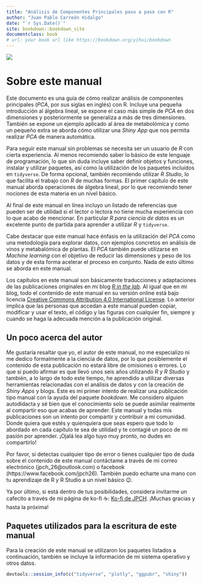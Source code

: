 ```yaml
--- 
title: "Análisis de Componentes Principales paso a paso con R"
author: "Juan Pablo Carreón Hidalgo"
date: "`r Sys.Date()`"
site: bookdown::bookdown_site
documentclass: book
# url: your book url like https://bookdown.org/yihui/bookdown
---
```


![](imagenes/cover.jpg#center)

# Sobre este manual

Este documento es una guía de cómo realizar análisis de componentes principales (*PCA*, por sus siglas en inglés) con R. Incluye una pequeña introducción al álgebra lineal, se expone el caso más simple de *PCA* en dos dimensiones y posteriormente se generaliza a más de tres dimensiones. También se expone un ejemplo aplicado al área de metabolómica y como un pequeño extra se aborda cómo utilizar una *Shiny App* que nos permita realizar *PCA* de manera automática.  

Para seguir este manual sin problemas se necesita ser un usuario de *R* con cierta experiencia. Al menos recomiendo saber lo básico de este lenguaje de programación, lo que sin duda incluye saber definir objetos y funciones, instalar y utilizar paquetes, así como la utilización de los paquetes incluidos en `tidyverse`. De forma opcional, también recomiendo utilizar *R Studio*, lo que facilita el trabajo con *R* de muchas formas. El primer capítulo de este manual aborda operaciones de álgebra lineal, por lo que recomiendo tener nociones de esta materia en un nivel básico. 

Al final de este manual en línea incluyo un listado de referencias que pueden ser de utilidad si el lector o lectora no tiene mucha experiencia con lo que acabo de mencionar. En particular *R para ciencia de datos* es un excelente punto de partida para aprender a utilizar *R* y `tidyverse`.  

Cabe destacar que este manual hace énfasis en la utilización del *PCA* como una metodología para explorar datos, con ejemplos concretos en análisis de vinos y metabalómica de plantas. El *PCA* también puede utilizarse en *Machine learning* con el objetivo de reducir las dimensiones y peso de los datos y de esta forma acelerar el proceso en conjunto. Nada de esto último se aborda en este manual.  

Los capítulos en este manual son básicamente traducciones y adaptaciones de las publicaciones originales en mi blog <a href="https://r-inthelab.net/" target="_blank">*R in the lab*</a>. Al igual que en mi blog, todo el contenido de este manual en su versión online está bajo licencia [Creative Commons Attribution 4.0 International License][cc-by]. Lo anterior implica que las personas que accedan a este manual pueden copiar, modificar y usar el texto, el código y las figuras con cualquier fin, siempre y cuando se haga la adecuada mención a la publicación original.   

## Un poco acerca del autor

Me gustaría resaltar que yo, el autor de este manual, no me especializo ni me dedico formalmente a la ciencia de datos, por lo que posiblemente el contenido de esta publicación no estará libre de omisiones o errores. Lo que sí puedo afirmar es que llevó unos seis años utilizando *R* y *R Studio* y también, a lo largo de todo este tiempo, he aprendido a utilizar diversas herramientas relacionadas con el análisis de datos y con la creación de *Shiny Apps* y blogs. Este es mi primer intento de realizar una publicación tipo manual con la ayuda del paquete *bookdown*. Me considero alguien autodidacta y sé bien que el conocimiento solo se puede asimilar realmente al compartir eso que acabas de aprender. Este manual y todas mis publicaciones son un intento por compartir y contribuir a mi comunidad. Donde quiera que estés y quienquiera que seas espero que todo lo abordado en cada capítulo te sea de utilidad y te contagié un poco de mi pasión por aprender. ¡Ojalá lea algo tuyo muy pronto, no dudes en compartirlo!   

Por favor, si detectas cualquier tipo de error o tienes cualquier tipo de duda sobre el contenido de este manual contáctame a través de mi correo electrónico (jpch_26@outlook.com) o facebook (https://www.facebook.com/jpch26). También puedo echarte una mano con tu aprendizaje de R y R Studio a un nivel básico 😉. 

Ya por último, si está dentro de tus posibilidades, considera invitarme un cafecito a través de mi página de ko-fi ☕: <a href="https://ko-fi.com/juanpach" target="_blank">Ko-fi de JPCH</a>. ¡Muchas gracias y hasta la próxima!  

## Paquetes utilizados para la escritura de este manual

Para la creación de este manual se utilizaron los paquetes listados a continuación, también se incluye la información de mi sistema operativo y otros datos.

```r
devtools::session_info(c("tidyverse", "plotly", "ggpubr", "shiny"))
```

[cc-by]: http://creativecommons.org/licenses/by/4.0/